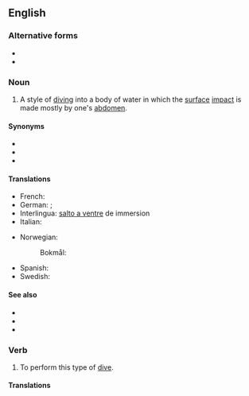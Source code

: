 {{also|bellyflop|belly-flop}}
==English==

===Alternative forms===
* {{l|en|bellyflop}}
* {{l|en|belly-flop}}

===Noun===
{{en-noun}}

# {{lb|en|diving}} A style of [[dive|diving]] into a body of water in which the [[surface]] [[impact]] is made mostly by one's [[abdomen]].

====Synonyms====
* {{l|en|belly flopper}}
* {{l|en|belly whop}}
* {{l|en|belly whopper}}

====Translations====
{{trans-top|style of diving}}
* French: {{t+|fr|plat|m}}
* German: {{t+|de|Bauchklatscher|m}}; {{t|de|Bauchplatscher|m}}
* Interlingua: [[salto a ventre]] de immersion
* Italian: {{t+|it|spanciata|f}}
{{trans-mid}}
* Norwegian:
*: Bokmål: {{t|nb|mageplask|n}}
* Spanish: {{t|es|planchazo|m}}
* Swedish: {{t+|sv|magplask|n}}
{{trans-bottom}}

====See also====
* {{l|en|backflop}}
* {{l|en|cannonball}}
* {{l|en|rip entry}}

===Verb===
{{en-verb|belly flops|belly flopping|belly flopped}}

# To perform this type of [[dive]].

====Translations====
{{trans-top|}}
{{trans-mid}}
{{trans-bottom}}